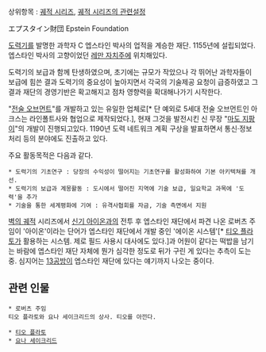 상위항목 : [[궤적 시리즈]], [[궤적 시리즈의 관련설정]]

エプスタイン財団
Epstein Foundation

[[도력기]]를 발명한 과학자 C 엡스타인 박사의 업적을 계승한 재단. 1155년에 설립되었다. 엡스타인 박사의 고향이었던 [[레만 자치주]]에 위치해있다.

도력기의 보급과 함께 탄생하였으며, 초기에는 규모가 작았으나 각 뛰어난 과학자들이 보급에 힘쓴 결과 도력기의 중요성이 높아지면서 각국의 기술제공 요청이 급증하였고 그 결과 재단의 경영기반은 확고해지고 점차 영향력을 확대해나가기 시작한다. 

"[[전술 오브먼트]]"를 개발하고 있는 유일한 업체로[* 단 예외로 5세대 전술 오브먼트인 아크스는 라인폴트사와 협업으로 제작되었다.], 현재 그것을 발전시킨 신 무장 "[[마도 지팡이]]"의 개발이 진행되고있다.
1190년 도력 네트워크 계획 구상을 발표하면서 통신·정보 처리 등의 분야에도 진출하고 있다. 

주요 활동목적은 다음과 같다.
 * 도력기의 기초연구 : 당장의 수익성이 떨어지는 기초연구를 활성화하여 기본 아키텍쳐를 개선.
 * 도력기의 보급과 계몽활동 : 도시에서 떨어진 지역에 기술 보급, 일요학교 과목에 '도력'을 추가
 * 기술을 통한 세계평화에 기여 : 유격사협회를 자금, 기술 측면에서 지원

[[벽의 궤적]] 시리즈에서 [[신기 아이온]]과의 전투 후 엡스타인 재단에서 파견 나온 로버츠 주임이 '아이온'이라는 단어가 엡스타인 재단에서 개발 중인 '에이온 시스템'[* [[티오 플라토]]가 활용하는 시스템. 제로 필드 사용시 대사에도 있다.]과 어원이 같다는 떡밥을 남기는 바람에 엡스타인 재단 자체에 뭔가 심각한 정도로 뒤가 구린 게 있다는 추측이 도는 중. 심지어는 [[13공방]]이 엡스타인 재단에 있다는 얘기까지 나오는 중이다.

== 관련 인물 ==
 * 로버츠 주임
 티오 플라토와 요나 세이크리드의 상사. 티오를 아낀다.

 * [[티오 플라토]]
 * [[요나 세이크리드]]
